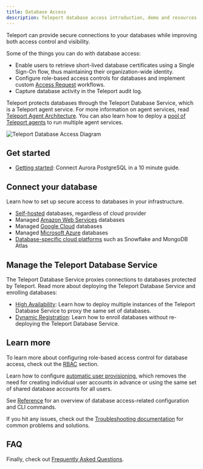 ```yaml
---
title: Database Access
description: Teleport database access introduction, demo and resources.
---
```


Teleport can provide secure connections to your databases while improving both
access control and visibility.

Some of the things you can do with database access:

- Enable users to retrieve short-lived database certificates using a Single Sign-On
  flow, thus maintaining their organization-wide identity.
- Configure role-based access controls for databases and implement custom
  [Access Request](../access-controls/access-requests.mdx) workflows.
- Capture database activity in the Teleport audit log.

Teleport protects databases through the Teleport Database Service, which is a
Teleport agent service. For more information on agent services, read [Teleport
Agent Architecture](../architecture/agents.mdx). You can also learn how to
deploy a [pool of Teleport agents](../agents/introduction.mdx) to run multiple
agent services.

![Teleport Database Access Diagram](../../img/database-access/architecture.svg)

## Get started

- [Getting started](./getting-started.mdx): Connect Aurora PostgreSQL in a 10
  minute guide.

## Connect your database

Learn how to set up secure access to databases in your infrastructure.

- [Self-hosted](./enroll-self-hosted-databases.mdx) databases, regardless of
  cloud provider
- Managed [Amazon Web Services](./enroll-aws-databases.mdx) databases
- Managed [Google Cloud](./enroll-google-cloud-databases.mdx) databases
- Managed [Microsoft Azure](./enroll-azure-databases.mdx) databases
- [Database-specific cloud platforms](./enroll-managed-databases.mdx) such as
  Snowflake and MongoDB Atlas

## Manage the Teleport Database Service

The Teleport Database Service proxies connections to databases protected by
Teleport. Read more about deploying the Teleport Database Service and
enrolling databases:

- [High Availability](./guides/ha.mdx): Learn how to deploy
  multiple instances of the Teleport Database Service to proxy the same set of
  databases.
- [Dynamic Registration](./guides/dynamic-registration.mdx): Learn how to enroll
  databases without re-deploying the Teleport Database Service.

## Learn more

To learn more about configuring role-based access control for database access,
check out the [RBAC](./rbac.mdx) section.

Learn how to configure [automatic user
provisioning](./auto-user-provisioning.mdx), which removes the need for creating
individual user accounts in advance or using the same set of shared database
accounts for all users.

See [Reference](./reference.mdx) for an overview of database access-related
configuration and CLI commands.

If you hit any issues, check out the [Troubleshooting
documentation](./troubleshooting.mdx) for common problems and solutions.

## FAQ

Finally, check out [Frequently Asked Questions](./faq.mdx).
